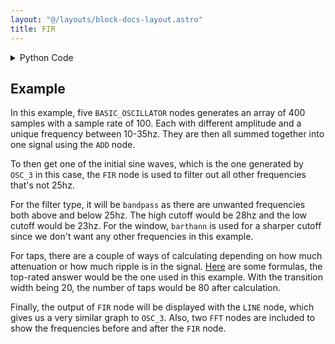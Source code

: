 ```yaml
---
layout: "@/layouts/block-docs-layout.astro"
title: FIR
---
```



<PythonDocsDisplay docstring={docstring} />

<details>
<summary>Python Code</summary>

```python
from scipy import signal
from flojoy import flojoy, OrderedPair
from typing import Literal, Union


@flojoy
def FIR(
    default: OrderedPair,
    sample_rate: int = 100,
    filter_type: Literal["lowpass", "highpass", "bandpass", "bandstop"] = "lowpass",
    window: Literal[
        "boxcar",
        "triang",
        "blackman",
        "hamming",
        "hann",
        "bartlett",
        "flattop",
        "parzen",
        "bohman",
        "blackmanharris",
        "nuttall",
        "barthann",
        "cosine",
        "exponential",
        "tukey",
        "taylor",
        "lanczos",
    ] = "hann",
    cutoff_low: float = 10.0,
    cutoff_high: float = 15.0,
    taps: int = 200,
) -> OrderedPair:
    """The FIR node applies a low-pass FIR filter to an input vector. The filter is designed with the window method.

    This filter takes a few inputs: the sample_rate (will be passed as a parameter if the target node is not connected), the window type of the filter, the cutoff frequency, and the number of taps (or length) of the filter.

    Inputs
    ------
    default : OrderedPair
        The data to apply a FIR filter to.

    Parameters
    ----------
    sample_rate : int
        the amount of samples within a second
    filter_type : select
        how the filter behaves
    window : select
        the window function used in the FIR
    cutoff_low : float
        the frequency cutoff to filter out the lower frequencies
    cutoff_high : float
        the frequency cutoff to filter out the upper frequencies
    taps : int
        the length of the filter

    Returns
    -------
    OrderedPair
        x: time domain
        y: filtered signal
    """

    sample_rate: int = sample_rate  # Hz
    filter_type: str = filter_type
    window_type: str = window
    cutoff_low: float = cutoff_low
    cutoff_high: float = cutoff_high
    n_taps: int = taps
    times = default.x
    input_signal = default.y

    if input_signal.size < n_taps * 3:
        raise ValueError("length of the data should be three times longer than taps")
    elif (
        n_taps % 2 == 0
    ):  # in the case where the passband contains the Nyquist frequency
        n_taps = n_taps + 1

    # create the filter with the parameter inputs
    if filter_type == "bandpass" or filter_type == "bandstop":
        fil = signal.firwin(
            numtaps=n_taps,
            cutoff=[cutoff_low, cutoff_high],
            fs=sample_rate,
            pass_zero=filter_type,
            window=window_type,
        )
    elif filter_type == "lowpass":
        fil = signal.firwin(
            numtaps=n_taps,
            cutoff=cutoff_high,
            fs=sample_rate,
            pass_zero=filter_type,
            window=window_type,
        )
    else:
        fil = signal.firwin(
            numtaps=n_taps,
            cutoff=cutoff_low,
            fs=sample_rate,
            pass_zero=filter_type,
            window=window_type,
        )

    # ... and then apply it to the signal
    filtered_x = signal.filtfilt(fil, 1.0, input_signal)
    return OrderedPair(x=times, y=filtered_x)

```

[Find this Flojoy Block on GitHub](https://github.com/flojoy-ai/blocks/blob/main/blocks/TRANSFORMERS/SIGNAL_PROCESSING/FIR/FIR.py)

</details>

## Example

<GetHelpWidget />

<AppDisplay app={app} blockName="FIR" client:visible />

In this example, five `BASIC_OSCILLATOR` nodes generates an array of 400 samples with a sample rate of 100. 
Each with different amplitude and a unique frequency between 10-35hz. 
They are then all summed together into one signal using the `ADD` node.

To then get one of the initial sine waves, which is the one generated by `OSC_3` in this case, the `FIR` node
is used to filter out all other frequencies that's not 25hz.

For the filter type, it will be `bandpass` as there are unwanted frequencies both above and below 25hz.
The high cutoff would be 28hz and the low cutoff would be 23hz. For the window, `barthann` is used for
a sharper cutoff since we don't want any other frequencies in this example. 

For taps, there are a couple of ways of calculating depending on how much attenuation or how much ripple is in the signal.
[Here](https://dsp.stackexchange.com/questions/31066/how-many-taps-does-an-fir-filter-need) are some formulas, the top-rated answer
would be the one used in this example. With the transition width being 20, the number of taps would be 80 after calculation.

Finally, the output of `FIR` node will be displayed with the `LINE` node, which gives us a very similar graph to `OSC_3`.
Also, two `FFT` nodes are included to show the frequencies before and after the `FIR` node.
